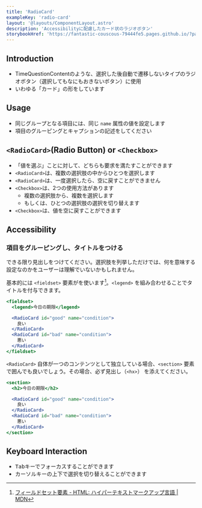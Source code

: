 ```yaml
---
title: 'RadioCard'
exampleKey: 'radio-card'
layout: '@layouts/ComponentLayout.astro'
description: 'Accessibilityに配慮したカード状のラジオボタン'
storybookHref: 'https://fantastic-couscous-79444fe5.pages.github.io/?path=/docs/stories-radiocard--docs'
---
```


## Introduction

- TimeQuestionContentのような、選択した後自動で遷移しないタイプのラジオボタン（選択してもなにもおきないボタン）に使用
- いわゆる「カード」の形をしています

## Usage

- 同じグループとなる項目には、同じ `name` 属性の値を設定します
- 項目のグルーピングとキャプションの記述をしてください

## `<RadioCard>`(Radio Button) or `<Checkbox>`

- 「値を選ぶ」ことに対して、どちらも要求を満たすことができます
- `<RadioCard>`は、複数の選択肢の中からひとつを選択します
- `<RadioCard>`は、一度選択したら、空に戻すことができません
- `<Checkbox>`は、2つの使用方法があります
  - 複数の選択肢から、複数を選択します
  - もしくは、ひとつの選択肢の選択を切り替えます
- `<Checkbox>`は、値を空に戻すことができます

## Accessibility

### 項目をグルーピングし、タイトルをつける

できる限り見出しをつけてください。選択肢を列挙しただけでは、何を意味する設定なのかをユーザーは理解でいないかもしれません。

基本的には `<fieldset>` 要素がを使います[^mdn-fieldset]。`<legend>` を組み合わせることでタイトルを付与できます。

[^mdn-fieldset]: [フィールドセット要素 - HTML: ハイパーテキストマークアップ言語 | MDN](https://developer.mozilla.org/ja/docs/Web/HTML/Element/fieldset)

```jsx
<fieldset>
  <legend>今日の期限</legend>

  <RadioCard id="good" name="condition">
    良い
  </RadioCard>
  <RadioCard id="bad" name="condition">
    悪い
  </RadioCard>
</fieldset>
```

`<RadioCard>` 自体が一つのコンテンツとして独立している場合、`<section>` 要素で囲んでも良いでしょう。その場合、必ず見出し（`<hx>`） を添えてください。

```jsx
<section>
  <h2>今日の期限</h2>

  <RadioCard id="good" name="condition">
    良い
  </RadioCard>
  <RadioCard id="bad" name="condition">
    悪い
  </RadioCard>
</section>
```

## Keyboard Interaction

- <kbd>Tab</kbd>キーでフォーカスすることができます
- カーソルキーの上下で選択を切り替えることができます
